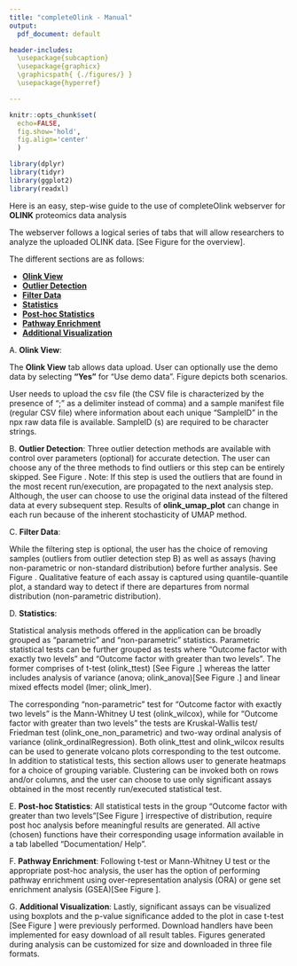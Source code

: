 ```yaml
---
title: "completeOlink - Manual"
output:
  pdf_document: default

header-includes: 
  \usepackage{subcaption}
  \usepackage{graphicx}
  \graphicspath{ {./figures/} }
  \usepackage{hyperref}

---
```


```r
knitr::opts_chunk$set(
  echo=FALSE,
  fig.show='hold',
  fig.align='center'
  )
```


```r
library(dplyr)
library(tidyr)
library(ggplot2)
library(readxl)
```

Here is an easy, step-wise guide to the use of completeOlink webserver for **OLINK** proteomics data analysis

\begin{figure}[b!]
  \centering
    \includegraphics[width=0.85\textwidth]{Picture1.png}
    \caption{Overview of the webserver functions\label{fig0}}
\end{figure} 

The webserver follows a logical series of tabs that will allow researchers to analyze the uploaded OLINK data. [See Figure \ref{fig0} for the overview].

The different sections are as follows:

- [**Olink View**](#sec1)
- [**Outlier Detection**](#sec2) 
- [**Filter Data**](#sec3) 
- [**Statistics**](#sec4)
- [**Post-hoc Statistics**](#sec5)
- [**Pathway Enrichment**](#sec6)
- [**Additional Visualization**](#sec7)

\pagebreak

\phantomsection
A. **Olink View**:
\label{sec1}

\begin{figure}[h!]
  \centering
    \subcaptionbox{Demo data upload}
    [0.85\textwidth]{\includegraphics[]{fig3.png}}
    ~
    \subcaptionbox{User data upload}
    [0.85\textwidth]{\includegraphics[]{fig4.png}}
    \caption{Olink View tab \label{fig1}}
\end{figure} 

The **Olink View** tab allows data upload. User can optionally use the demo data by selecting **"Yes"** for "Use demo data". Figure \ref{fig1} depicts both scenarios.  

User needs to upload the csv file (the CSV file is characterized by the presence of “;” as a delimiter instead of comma) and a sample manifest file (regular CSV file) where information about each unique “SampleID” in the npx raw data file is available. SampleID (s) are required to be character strings.

\begin{figure}[h!]
  \centering
    \subcaptionbox{method: olink\_qc\_plot}
    [0.85\textwidth]{\includegraphics[]{fig5.png}}
    ~
    \subcaptionbox{method: olink\_pca\_plot}
    [0.85\textwidth]{\includegraphics[]{fig6.png}}
    \caption{Outlier Detection tab (demo data; color: Treatment\label{fig2})}
\end{figure} 

 
\phantomsection 
B. **Outlier Detection**:
\label{sec2} 
Three outlier detection methods are available with control over parameters (optional) for accurate detection. The user can choose any of the three methods to find outliers or this step can be entirely skipped. See Figure \ref{fig2}. Note: If this step is used the outliers that are found in the most recent run/execution, are propagated to the next analysis step. Although, the user can choose to use the original data instead of the filtered data at every subsequent step. Results of **olink\_umap\_plot** can change in each run because of the inherent stochasticity of UMAP method. 

\begin{figure}[h!]
  \centering
    \subcaptionbox{assay qq plot}
    [0.85\textwidth]{\includegraphics[]{fig7.png}}
    ~  
    \subcaptionbox{sample filtered data}    
    [0.85\textwidth]{\includegraphics[]{fig19.png}}
  \caption{Filter Data tab (demo data) \label{fig3}}
\end{figure} 

\phantomsection
C. **Filter Data**:
\label{sec3} 

While the filtering step is optional, the user has the choice of removing samples (outliers from outlier detection step B) as well as assays (having non-parametric or non-standard distribution) before further analysis. See Figure \ref{fig3}. Qualitative feature of each assay is captured using quantile-quantile plot, a standard way to detect if there are departures from normal distribution (non-parametric distribution).

\begin{figure}[h!]
  \centering
    \subcaptionbox{t-test result}
    [0.85\textwidth]{\includegraphics[]{fig8.png}}
    ~
    \subcaptionbox{t-test plot}
    [0.85\textwidth]{\includegraphics[]{fig9.png}}
    \caption{Statistics tab (two-level variable)\label{fig4}}
\end{figure}



\pagebreak

\phantomsection
D. **Statistics**:
\label{sec4}


Statistical analysis methods offered in the application can be broadly grouped as “parametric” and “non-parametric” statistics.  Parametric statistical tests can be further grouped as tests where “Outcome factor with exactly two levels” and “Outcome factor with greater than two levels”. The former comprises of t-test (olink_ttest) [See Figure \ref{fig4}.] whereas the latter includes analysis of variance (anova; olink_anova)[See Figure \ref{fig5}.]  and linear mixed effects model (lmer; olink_lmer). 


\begin{figure}[h!]
  \centering
    \subcaptionbox{ANOVA result}
    [0.85\textwidth]{\includegraphics[]{fig10.png}}
    ~
    \subcaptionbox{ANOVA plot}
    [0.85\textwidth]{\includegraphics[]{fig11.png}}
    \caption{Statistics tab (\textgreater  two-level variable)\label{fig5}}
\end{figure}


The corresponding “non-parametric” test for “Outcome factor with exactly two levels” is the Mann-Whitney U test (olink_wilcox), while for “Outcome factor with greater than two levels” the tests are Kruskal-Wallis test/ Friedman test (olink_one_non_parametric) and two-way ordinal analysis of variance (olink_ordinalRegression).  Both olink_ttest and olink_wilcox results can be used to generate volcano plots corresponding to the test outcome. 
In addition to statistical tests, this section allows user to generate heatmaps for a choice of grouping variable. Clustering can be invoked both on rows and/or columns, and the user can choose to use only significant assays obtained in the most recently run/executed statistical test.

\pagebreak

\phantomsection
E. **Post-hoc Statistics**:
\label{sec5}
All statistical tests in the group “Outcome factor with greater than two levels”[See Figure \ref{fig6}] irrespective of distribution, require post hoc analysis before meaningful results are generated. All active (chosen) functions have their corresponding usage information available in a tab labelled “Documentation/ Help”. 


\begin{figure}[h!]
  \centering
    \subcaptionbox{different effect \& filter term}
    [0.85\textwidth]{\includegraphics[]{fig13.png}}
    ~
    \subcaptionbox{same effect \& filter term}
    [0.85\textwidth]{\includegraphics[]{fig14.png}}
    \caption{Post-hoc Statistics tab (\textgreater  two-level variable)\label{fig6}}
\end{figure}

\pagebreak

\phantomsection
F. **Pathway Enrichment**:
\label{sec6}
Following t-test or Mann-Whitney U test or the appropriate post-hoc analysis, the user has the option of performing pathway enrichment using over-representation analysis (ORA) or gene set enrichment analysis (GSEA)[See Figure \ref{fig7}]. 

\begin{figure}[h!]
  \centering
    \subcaptionbox{Gene Set Enrichment Results}
    [0.85\textwidth]{\includegraphics[]{fig15.png}}
    ~
    \subcaptionbox{Gene Set Enrichment Heatmap}
    [0.85\textwidth]{\includegraphics[]{fig16.png}}
    \caption{Pathway Enrichment tab (demo data t-test results)\label{fig7}}
\end{figure}

\pagebreak

\phantomsection
G. **Additional Visualization**:
\label{sec7}
Lastly, significant assays can be visualized using boxplots and the p-value significance added to the plot in case t-test [See Figure \ref{fig8}] were previously performed. Download handlers have been implemented for easy download of all result tables. Figures generated during analysis can be customized for size and downloaded in three file formats. 


\begin{figure}[h!]
  \centering
    \subcaptionbox{Boxplot with t-test results}
    [0.85\textwidth]{\includegraphics[]{fig17.png}}
    ~
    \subcaptionbox{Boxplot with ANOVA results}
    [0.85\textwidth]{\includegraphics[]{fig18.png}}
    \caption{Additional Visualization tab (demo data)\label{fig8}}
\end{figure}
